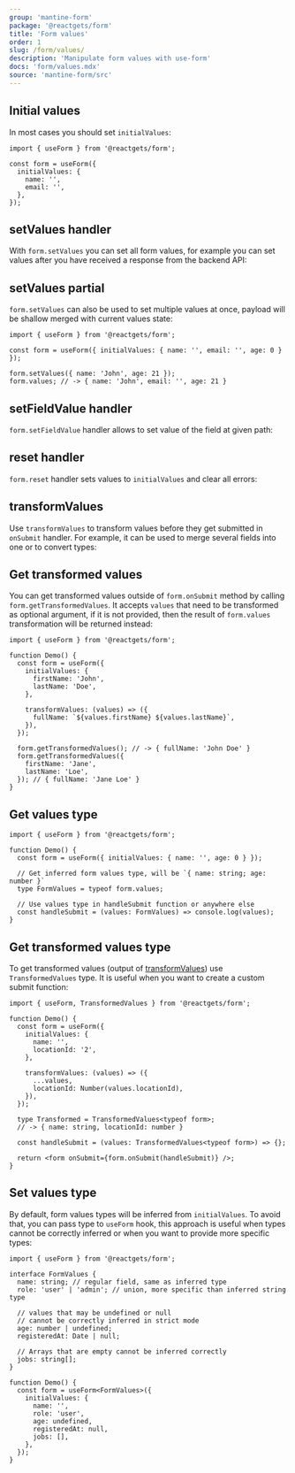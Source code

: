 ```yaml
---
group: 'mantine-form'
package: '@reactgets/form'
title: 'Form values'
order: 1
slug: /form/values/
description: 'Manipulate form values with use-form'
docs: 'form/values.mdx'
source: 'mantine-form/src'
---
```



## Initial values

In most cases you should set `initialValues`:

```tsx
import { useForm } from '@reactgets/form';

const form = useForm({
  initialValues: {
    name: '',
    email: '',
  },
});
```

## setValues handler

With `form.setValues` you can set all form values, for example you can set values after you have received a response from the backend API:

<Demo data={FormDemos.setValues} />

## setValues partial

`form.setValues` can also be used to set multiple values at once, payload will be shallow merged with current values state:

```tsx
import { useForm } from '@reactgets/form';

const form = useForm({ initialValues: { name: '', email: '', age: 0 } });

form.setValues({ name: 'John', age: 21 });
form.values; // -> { name: 'John', email: '', age: 21 }
```

## setFieldValue handler

`form.setFieldValue` handler allows to set value of the field at given path:

<Demo data={FormDemos.setFieldValue} />

## reset handler

`form.reset` handler sets values to `initialValues` and clear all errors:

<Demo data={FormDemos.reset} />

## transformValues

Use `transformValues` to transform values before they get submitted in `onSubmit` handler.
For example, it can be used to merge several fields into one or to convert types:

<Demo data={FormDemos.transformValues} />

## Get transformed values

You can get transformed values outside of `form.onSubmit` method by calling `form.getTransformedValues`.
It accepts `values` that need to be transformed as optional argument, if it is not provided, then
the result of `form.values` transformation will be returned instead:

```tsx
import { useForm } from '@reactgets/form';

function Demo() {
  const form = useForm({
    initialValues: {
      firstName: 'John',
      lastName: 'Doe',
    },

    transformValues: (values) => ({
      fullName: `${values.firstName} ${values.lastName}`,
    }),
  });

  form.getTransformedValues(); // -> { fullName: 'John Doe' }
  form.getTransformedValues({
    firstName: 'Jane',
    lastName: 'Loe',
  }); // { fullName: 'Jane Loe' }
}
```

## Get values type

```tsx
import { useForm } from '@reactgets/form';

function Demo() {
  const form = useForm({ initialValues: { name: '', age: 0 } });

  // Get inferred form values type, will be `{ name: string; age: number }`
  type FormValues = typeof form.values;

  // Use values type in handleSubmit function or anywhere else
  const handleSubmit = (values: FormValues) => console.log(values);
}
```

## Get transformed values type

To get transformed values (output of [transformValues](#transformvalues)) use `TransformedValues` type.
It is useful when you want to create a custom submit function:

```tsx
import { useForm, TransformedValues } from '@reactgets/form';

function Demo() {
  const form = useForm({
    initialValues: {
      name: '',
      locationId: '2',
    },

    transformValues: (values) => ({
      ...values,
      locationId: Number(values.locationId),
    }),
  });

  type Transformed = TransformedValues<typeof form>;
  // -> { name: string, locationId: number }

  const handleSubmit = (values: TransformedValues<typeof form>) => {};

  return <form onSubmit={form.onSubmit(handleSubmit)} />;
}
```

## Set values type

By default, form values types will be inferred from `initialValues`.
To avoid that, you can pass type to `useForm` hook, this approach is useful when
types cannot be correctly inferred or when you want to provide more specific types:

```tsx
import { useForm } from '@reactgets/form';

interface FormValues {
  name: string; // regular field, same as inferred type
  role: 'user' | 'admin'; // union, more specific than inferred string type

  // values that may be undefined or null
  // cannot be correctly inferred in strict mode
  age: number | undefined;
  registeredAt: Date | null;

  // Arrays that are empty cannot be inferred correctly
  jobs: string[];
}

function Demo() {
  const form = useForm<FormValues>({
    initialValues: {
      name: '',
      role: 'user',
      age: undefined,
      registeredAt: null,
      jobs: [],
    },
  });
}
```
